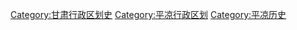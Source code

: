 [[Category:甘肃行政区划史|Category:甘肃行政区划史]]
[[Category:平凉行政区划|Category:平凉行政区划]]
[[Category:平凉历史|Category:平凉历史]]